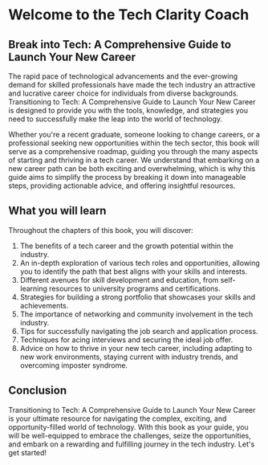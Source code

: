 # Welcome to the Tech Clarity Coach

## Break into Tech: A Comprehensive Guide to Launch Your New Career

The rapid pace of technological advancements and the ever-growing demand for skilled professionals have made the tech industry an attractive and lucrative career choice for individuals from diverse backgrounds. Transitioning to Tech: A Comprehensive Guide to Launch Your New Career is designed to provide you with the tools, knowledge, and strategies you need to successfully make the leap into the world of technology.

Whether you're a recent graduate, someone looking to change careers, or a professional seeking new opportunities within the tech sector, this book will serve as a comprehensive roadmap, guiding you through the many aspects of starting and thriving in a tech career. We understand that embarking on a new career path can be both exciting and overwhelming, which is why this guide aims to simplify the process by breaking it down into manageable steps, providing actionable advice, and offering insightful resources.

## What you will learn

Throughout the chapters of this book, you will discover:

1. The benefits of a tech career and the growth potential within the industry.
2. An in-depth exploration of various tech roles and opportunities, allowing you to identify the path that best aligns with your skills and interests.
3. Different avenues for skill development and education, from self-learning resources to university programs and certifications.
4. Strategies for building a strong portfolio that showcases your skills and achievements.
5. The importance of networking and community involvement in the tech industry.
6. Tips for successfully navigating the job search and application process.
7. Techniques for acing interviews and securing the ideal job offer.
8. Advice on how to thrive in your new tech career, including adapting to new work environments, staying current with industry trends, and overcoming imposter syndrome.

## Conclusion

Transitioning to Tech: A Comprehensive Guide to Launch Your New Career is your ultimate resource for navigating the complex, exciting, and opportunity-filled world of technology. With this book as your guide, you will be well-equipped to embrace the challenges, seize the opportunities, and embark on a rewarding and fulfilling journey in the tech industry. Let's get started!
